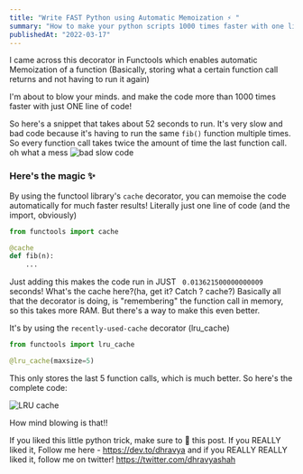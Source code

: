 ```yaml
---
title: "Write FAST Python using Automatic Memoization ⚡ "
summary: "How to make your python scripts 1000 times faster with one line of code"
publishedAt: "2022-03-17"
---
```


I came across this decorator in Functools which enables automatic Memoization of a function (Basically, storing what a certain function call returns and not having to run it again)

I'm about to blow your minds. and make the code more than 1000 times faster with just ONE line of code!

So here's a snippet that takes about 52 seconds to run. It's very slow and bad code because it's having to run the same `fib()` function multiple times. So every function call takes twice the amount of time the last function call. oh what a mess ![bad slow code](https://dev-to-uploads.s3.amazonaws.com/uploads/articles/v9qzxqeotkm163fb6a7j.png)

### Here's the magic ✨

By using the functool library's `cache` decorator, you can memoise the code automatically for much faster results! Literally just one line of code (and the import, obviously)

```py
from functools import cache

@cache
def fib(n):
    ...
```

Just adding this makes the code run in JUST ` 0.013621500000000009` seconds! What's the cache here?(ha, get it? Catch ? cache?) Basically all that the decorator is doing, is "remembering" the function call in memory, so this takes more RAM. But there's a way to make this even better.

It's by using the `recently-used-cache` decorator (lru_cache)

```py
from functools import lru_cache

@lru_cache(maxsize=5)
```

This only stores the last 5 function calls, which is much better. So here's the complete code:

![LRU cache](https://dev-to-uploads.s3.amazonaws.com/uploads/articles/ubbi9drptih6bfureo5c.png)

How mind blowing is that!!

If you liked this little python trick, make sure to 💖 this post. If you REALLY liked it, Follow me here - https://dev.to/dhravya and if you REALLY REALLY liked it, follow me on twitter! https://twitter.com/dhravyashah
